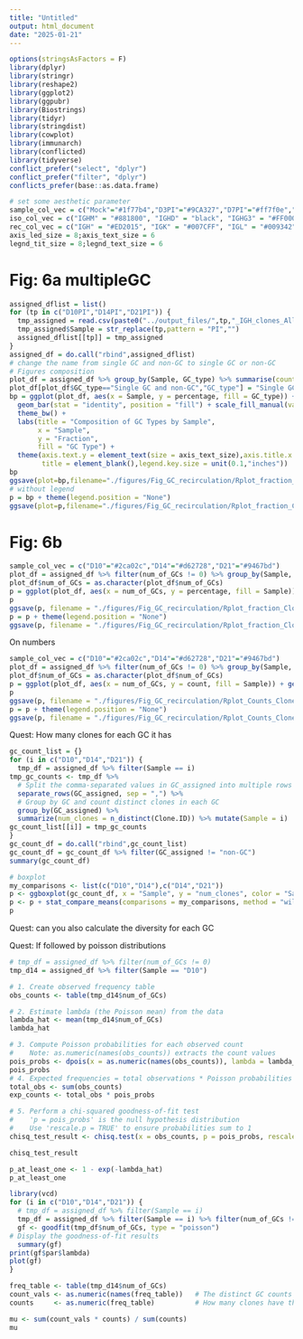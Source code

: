 ```yaml
---
title: "Untitled"
output: html_document
date: "2025-01-21"
---
```


```r
options(stringsAsFactors = F)
library(dplyr)
library(stringr)
library(reshape2)
library(ggplot2)
library(ggpubr)
library(Biostrings)
library(tidyr)
library(stringdist)
library(cowplot)
library(immunarch)
library(conflicted)
library(tidyverse)
conflict_prefer("select", "dplyr")
conflict_prefer("filter", "dplyr")
conflicts_prefer(base::as.data.frame)
```

```r
# set some aesthetic parameter
sample_col_vec = c("Mock"="#1f77b4","D3PI"="#9CA327","D7PI"="#ff7f0e","D10PI"="#2ca02c","D14PI"="#d62728","D21PI"="#9467bd")
iso_col_vec = c("IGHM" = "#881800", "IGHD" = "black", "IGHG3" = "#FF0000", "IGHG1" = "#F99006", "IGHG2B" = "#009B49", "IGHG2C" = "#7030A0", "IGHE" = "#B1057E", "IGHGA" = "blue")
rec_col_vec = c("IGH" = "#ED2015", "IGK" = "#007CFF", "IGL" = "#009342","TRA" = "#F39C12","TRB" = "#8E44AD")
axis_led_size = 8;axis_text_size = 6
legnd_tit_size = 8;legnd_text_size = 6
```


# Fig: 6a multipleGC
```r
assigned_dflist = list()
for (tp in c("D10PI","D14PI","D21PI")) {
  tmp_assigned = read.csv(paste0("../output_files/",tp,"_IGH_clones_All_productive_multiple_GC_assigned.csv"),header = T)
  tmp_assigned$Sample = str_replace(tp,pattern = "PI","")
  assigned_dflist[[tp]] = tmp_assigned
}
assigned_df = do.call("rbind",assigned_dflist)
# change the name from single GC and non-GC to single GC or non-GC
# Figures composition
plot_df = assigned_df %>% group_by(Sample, GC_type) %>% summarise(count = n()) %>% group_by(Sample) %>% mutate(percentage = count / sum(count) * 100)
plot_df[plot_df$GC_type=="Single GC and non-GC","GC_type"] = "Single GC or non-GC"
bp = ggplot(plot_df, aes(x = Sample, y = percentage, fill = GC_type)) +
  geom_bar(stat = "identity", position = "fill") + scale_fill_manual(values = c("#c68226","#2f4858")) +
  theme_bw() +
  labs(title = "Composition of GC Types by Sample",
       x = "Sample",
       y = "Fraction",
       fill = "GC Type") +
  theme(axis.text.y = element_text(size = axis_text_size),axis.title.x = element_blank(),axis.text.x = element_text(angle =0,hjust = 0.5,size = axis_text_size),legend.text = element_text(size = legnd_text_size),legend.title = element_text(size = legnd_tit_size),
        title = element_blank(),legend.key.size = unit(0.1,"inches"))
bp
ggsave(plot=bp,filename="./figures/Fig_GC_recirculation/Rplot_fraction_Clones_multipleGC_Legend.pdf",width = 1,height = 2,dpi = 600)
# without legend
p = bp + theme(legend.position = "None")
ggsave(plot=p,filename="./figures/Fig_GC_recirculation/Rplot_fraction_Clones_multipleGC.pdf",width = 1,height = 2,dpi = 600)
```

# Fig: 6b
```r
sample_col_vec = c("D10"="#2ca02c","D14"="#d62728","D21"="#9467bd")
plot_df = assigned_df %>% filter(num_of_GCs != 0) %>% group_by(Sample, num_of_GCs) %>% summarise(count = n()) %>% group_by(Sample) %>% mutate(percentage = count / sum(count) * 100)
plot_df$num_of_GCs = as.character(plot_df$num_of_GCs)
p = ggplot(plot_df, aes(x = num_of_GCs, y = percentage, fill = Sample)) + geom_col(position = "dodge")+scale_y_continuous(limits = c(0,100)) +scale_x_discrete(limits = c("1","2","3","4","5","6","7")) + scale_fill_manual(values = sample_col_vec) +theme_bw()+theme(axis.text = element_text(size = axis_text_size),strip.text.x = element_text(size = 8),axis.title.y = element_text(size = axis_led_size),axis.title.x = element_blank(),legend.title = element_text(size = legnd_tit_size), legend.text = element_text(size = legnd_text_size),legend.key.size = unit(0.1,"inches"))
p
ggsave(p, filename = "./figures/Fig_GC_recirculation/Rplot_fraction_Clones_num_of_GC_Legend.pdf",width = 3,height = 2,dpi = 600)
p = p + theme(legend.position = "None")
ggsave(p, filename = "./figures/Fig_GC_recirculation/Rplot_fraction_Clones_num_of_GC.pdf",width = 3,height = 2,dpi = 600)
```
On numbers
```r
sample_col_vec = c("D10"="#2ca02c","D14"="#d62728","D21"="#9467bd")
plot_df = assigned_df %>% filter(num_of_GCs != 0) %>% group_by(Sample, num_of_GCs) %>% summarise(count = n()) 
plot_df$num_of_GCs = as.character(plot_df$num_of_GCs)
p = ggplot(plot_df, aes(x = num_of_GCs, y = count, fill = Sample)) + geom_col(position = "dodge")+scale_y_continuous(limits = c(0,500)) +scale_x_discrete(limits = c("1","2","3","4","5","6","7")) + scale_fill_manual(values = sample_col_vec) +theme_bw()+theme(axis.text = element_text(size = axis_text_size),strip.text.x = element_text(size = 8),axis.title.y = element_text(size = axis_led_size),axis.title.x = element_blank(),legend.title = element_text(size = legnd_tit_size), legend.text = element_text(size = legnd_text_size),legend.key.size = unit(0.1,"inches"))
p
ggsave(p, filename = "./figures/Fig_GC_recirculation/Rplot_Counts_Clones_num_of_GC_Legend.pdf",width = 2.5,height = 2,dpi = 600)
p = p + theme(legend.position = "None")
ggsave(p, filename = "./figures/Fig_GC_recirculation/Rplot_Counts_Clones_num_of_GC.pdf",width = 2.5,height = 2,dpi = 600)
```



Quest: How many clones for each GC it has
```r
gc_count_list = {}
for (i in c("D10","D14","D21")) {
  tmp_df = assigned_df %>% filter(Sample == i)
tmp_gc_counts <- tmp_df %>%
  # Split the comma-separated values in GC_assigned into multiple rows
  separate_rows(GC_assigned, sep = ",") %>%
  # Group by GC and count distinct clones in each GC
  group_by(GC_assigned) %>%
  summarize(num_clones = n_distinct(Clone.ID)) %>% mutate(Sample = i)
gc_count_list[[i]] = tmp_gc_counts
}
gc_count_df = do.call("rbind",gc_count_list)
gc_count_df = gc_count_df %>% filter(GC_assigned != "non-GC")
summary(gc_count_df)
```

```r
# boxplot
my_comparisons <- list(c("D10","D14"),c("D14","D21"))
p <- ggboxplot(gc_count_df, x = "Sample", y = "num_clones", color = "Sample", add = "jitter", title = "",size = 0.5,add.params = list(size = 0.1),width = 0.8) 
p <- p + stat_compare_means(comparisons = my_comparisons, method = "wilcox.test",size = 1) + xlab("") +scale_color_manual(values = sample_col_vec) + theme_bw() + theme( axis.text = element_text(size = axis_text_size), axis.title = element_text(size = axis_led_size), legend.position = "None")
p
```


Quest: can you also calculate the diversity for each GC

Quest: If followed by poisson distributions
```r
# tmp_df = assigned_df %>% filter(num_of_GCs != 0)
tmp_d14 = assigned_df %>% filter(Sample == "D10")

# 1. Create observed frequency table
obs_counts <- table(tmp_d14$num_of_GCs)

# 2. Estimate lambda (the Poisson mean) from the data
lambda_hat <- mean(tmp_d14$num_of_GCs)
lambda_hat

# 3. Compute Poisson probabilities for each observed count
#    Note: as.numeric(names(obs_counts)) extracts the count values
pois_probs <- dpois(x = as.numeric(names(obs_counts)), lambda = lambda_hat)
pois_probs
# 4. Expected frequencies = total observations * Poisson probabilities
total_obs <- sum(obs_counts)
exp_counts <- total_obs * pois_probs

# 5. Perform a chi-squared goodness-of-fit test
#    'p = pois_probs' is the null hypothesis distribution
#    Use 'rescale.p = TRUE' to ensure probabilities sum to 1
chisq_test_result <- chisq.test(x = obs_counts, p = pois_probs, rescale.p = TRUE)

chisq_test_result

p_at_least_one <- 1 - exp(-lambda_hat)
p_at_least_one
```

```r
library(vcd)
for (i in c("D10","D14","D21")) {
  # tmp_df = assigned_df %>% filter(Sample == i)
  tmp_df = assigned_df %>% filter(Sample == i) %>% filter(num_of_GCs != 0)
  gf <- goodfit(tmp_df$num_of_GCs, type = "poisson")
# Display the goodness-of-fit results
  summary(gf)
print(gf$par$lambda)
plot(gf)
}

```


```r
freq_table <- table(tmp_d14$num_of_GCs)
count_vals <- as.numeric(names(freq_table))   # The distinct GC counts
counts     <- as.numeric(freq_table)          # How many clones have that count

mu <- sum(count_vals * counts) / sum(counts)
mu
```





